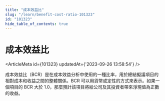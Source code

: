 ```yaml
---
title: "成本效益比"
slug: "/learn/benefit-cost-ratio-101323"
id: "101323"
hide_table_of_contents: true
---
```



# 成本效益比

<ArticleMeta id={101323} updatedAt={'2023-09-26 13:58:54'} />
<div className='border-solid border-b border-t-0 my-4 border-[var(--ifm-color-gray-300)]' />

成本效益比（BCR）是在成本效益分析中使用的一種比率，用於總結擬議項目的相對成本和收益之間的整體關係。BCR 可以用貨幣或定性的方式來表示。如果一個項目的 BCR 大於 1.0，那麼預計該項目將給公司及其投資者帶來淨現值為正數的收益。
